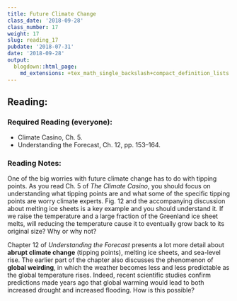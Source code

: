 ```yaml
---
title: Future Climate Change
class_date: '2018-09-28'
class_number: 17
weight: 17
slug: reading_17
pubdate: '2018-07-31'
date: '2018-09-28'
output:
  blogdown::html_page:
    md_extensions: +tex_math_single_backslash+compact_definition_lists
---
```

## Reading:

### Required Reading (everyone):
* Climate Casino, Ch. 5.
* Understanding the Forecast, Ch. 12, pp. 153--164.

### Reading Notes:

One of the big worries with future climate change has to do with tipping points. As you read Ch. 5 of _The Climate Casino_, you should focus on understanding what tipping points are and what some of the specific tipping points are worry climate experts. Fig. 12 and the accompanying discussion about melting ice sheets is a key example and you should understand it. If we raise the temperature and a large fraction of the Greenland ice sheet melts, will reducing the temperature cause it to eventually grow back to its original size? Why or why not?

Chapter 12 of _Understanding the Forecast_ presents a lot more detail about **abrupt climate change** (tipping points), melting ice sheets, and sea-level rise. The earlier part of the chapter also discusses the phenomenon of **global weirding**, in which the weather becomes less and less predictable as the global temperature rises. Indeed, recent scientific studies confirm predictions made years ago that global warming would lead to both increased drought and increased flooding. How is this possible?

